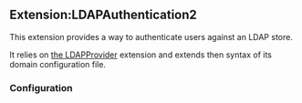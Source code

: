 == Extension:LDAPAuthentication2 ==

This extension provides a way to authenticate users against an LDAP store.

It relies on [[mw:Extension:LDAPProvider|the LDAPProvider]] extension and
extends then syntax of its domain configuration file.

=== Configuration ===

